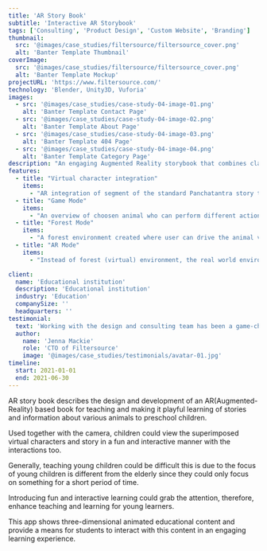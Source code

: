 ```yaml
---
title: 'AR Story Book'
subtitle: 'Interactive AR Storybook'
tags: ['Consulting', 'Product Design', 'Custom Website', 'Branding']
thumbnail:
  src: '@images/case_studies/filtersource/filtersource_cover.png'
  alt: 'Banter Template Thumbnail'
coverImage:
  src: '@images/case_studies/filtersource/filtersource_cover.png'
  alt: 'Banter Template Mockup'
projectURL: 'https://www.filtersource.com/'
technology: 'Blender, Unity3D, Vuforia'
images:
  - src: '@images/case_studies/case-study-04-image-01.png'
    alt: 'Banter Template Contact Page'
  - src: '@images/case_studies/case-study-04-image-02.png'
    alt: 'Banter Template About Page'
  - src: '@images/case_studies/case-study-04-image-03.png'
    alt: 'Banter Template 404 Page'
  - src: '@images/case_studies/case-study-04-image-04.png'
    alt: 'Banter Template Category Page'
description: "An engaging Augmented Reality storybook that combines classic tales and animal education to create an immersive learning experience for children."
features:
  - title: "Virtual character integration"
    items:
      - "AR integration of segment of the standard Panchatantra story to enhance the story experience and make story alive"
  - title: "Game Mode"
    items:
      - "An overview of choosen animal who can perform different actions like roar, walk, run, attack, etc"
  - title: "Forest Mode"
    items:
      - "A forest environment created where user can drive the animal via joystick and perform few actions"
  - title: "AR Mode"
    items:
      - "Instead of forest (virtual) environment, the real world environment has imposed where with the help of the camera user can land the animal into the real room/plane and play with that animal"

client:
  name: 'Educational institution'
  description: 'Educational institution'
  industry: 'Education'
  companySize: ''
  headquarters: ''
testimonial:
  text: 'Working with the design and consulting team has been a game-changer for Banter. Their expertise in website design, branding, content strategy, and AI integration has revolutionized the way we create and share our stories. Their work has not only elevated our brand but also empowered us to be leaders in digital journalism, reaching and engaging more readers than ever before.'
  author:
    name: 'Jenna Mackie'
    role: 'CTO of Filtersource'
    image: '@images/case_studies/testimonials/avatar-01.jpg'
timeline:
  start: 2021-01-01
  end: 2021-06-30
---
```


AR story book describes the design and development of an AR(Augmented- Reality) based book for teaching and making it playful learning of stories and information about various animals to preschool children. 

Used together with the camera, children could view the superimposed virtual characters and story in a fun and interactive manner with the interactions too.

Generally, teaching young children could be difficult this is due to the focus of young children is different from the elderly since they could only focus on something for a short period of time. 

Introducing fun and interactive learning could grab the attention, therefore, enhance teaching and learning for young learners.

This app shows three-dimensional animated educational content and provide a means for students to interact with this content in an engaging learning experience.
